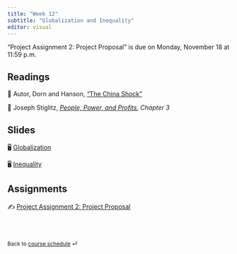 ```yaml
---
title: "Week 12"
subtitle: "Globalization and Inequality"
editor: visual
---
```


::: callout-important
"Project Assignment 2: Project Proposal" is due on Monday, November 18
at 11:59 p.m.
:::

## Readings

📖 Autor, Dorn and Hanson, ["The China
Shock"](https://www.annualreviews.org/doi/full/10.1146/annurev-economics-080315-015041)

📖 Joseph Stiglitz, [*People, Power, and
Profits*](https://www.amazon.com/gp/product/B07P92PDLF/ref=dbs_a_def_rwt_bibl_vppi_i2)*,
Chapter 3*

## Slides

🖥️ [Globalization](/slides/lecture-12.1.html)

🖥️ [Inequality](/slides/lecture-12.2.html)

## Assignments

✍️ [Project Assignment 2: Project
Proposal](/project/project-assignment-2.html)

<br><br>

::: {style="font-size: 0.875em;"}
Back to [course schedule](/ "Course schedule") ⏎
:::
